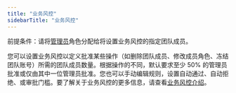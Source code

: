 ```yaml
---
title: "业务风控"
sidebarTitle: "业务风控"
---
```


<Note>前提条件：请将[管理员](/cn/portal/organization/roles-and-permissions)角色分配给将设置业务风控的指定团队成员。</Note>


您可以设置业务风控以定义批准某些操作（如删除团队成员、修改成员角色、冻结团队账号）所需的团队成员数量。根据操作的不同，默认要求至少 50% 的管理员批准或仅由其中一位管理员批准。您也可以手动编辑规则，设置自动通过、自动拒绝、或审批门槛。要了解关于业务风控的更多信息，请查看[业务风控介绍](/cn/portal/organization/governance-intro)。